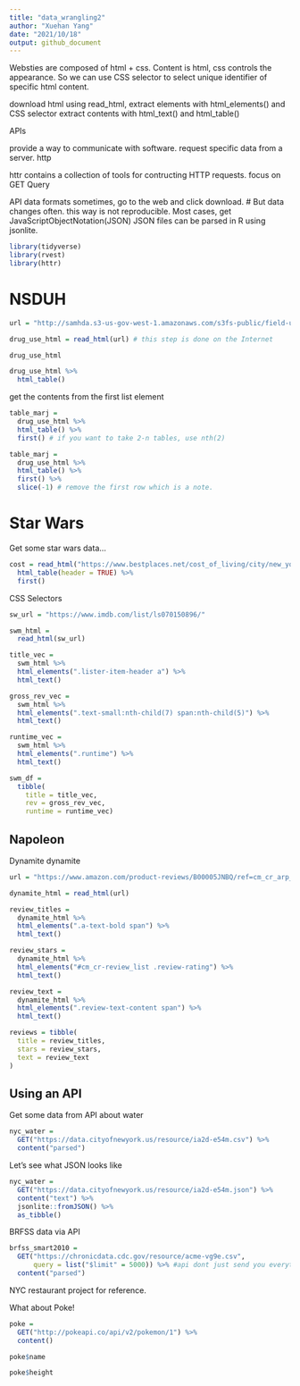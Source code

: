 ```yaml
---
title: "data_wrangling2"
author: "Xuehan Yang"
date: "2021/10/18"
output: github_document
---
```

Websties are composed of html + css. Content is html, css controls the appearance. So we can use CSS selector to select unique identifier of specific html content.

download html using read_html,
extract elements with html_elements() and CSS selector
extract contents with html_text() and html_table()

APIs

provide a way to communicate with software. request specific data from a server. http

httr contains a collection of tools for contructing HTTP requests.
focus on GET
Query

API data formats
sometimes, go to the web and click download. # But data changes often. this way is not reproducible.
Most cases, get JavaScriptObjectNotation(JSON) JSON files can be parsed in R using jsonlite.


```r
library(tidyverse)
library(rvest)
library(httr)
```


# NSDUH

```r
url = "http://samhda.s3-us-gov-west-1.amazonaws.com/s3fs-public/field-uploads/2k15StateFiles/NSDUHsaeShortTermCHG2015.htm"

drug_use_html = read_html(url) # this step is done on the Internet

drug_use_html
```

```r
drug_use_html %>% 
  html_table()
```

get the contents from the first list element
```r
table_marj =
  drug_use_html %>% 
  html_table() %>% 
  first() # if you want to take 2-n tables, use nth(2)
```

```r
table_marj =
  drug_use_html %>% 
  html_table() %>% 
  first() %>% 
  slice(-1) # remove the first row which is a note.
```

# Star Wars

Get some star wars data...

```r
cost = read_html("https://www.bestplaces.net/cost_of_living/city/new_york/new_york") %>% 
  html_table(header = TRUE) %>% 
  first()
```

CSS Selectors
```r
sw_url = "https://www.imdb.com/list/ls070150896/"

swm_html = 
  read_html(sw_url)
```


```r
title_vec = 
  swm_html %>%
  html_elements(".lister-item-header a") %>%
  html_text()

gross_rev_vec = 
  swm_html %>%
  html_elements(".text-small:nth-child(7) span:nth-child(5)") %>%
  html_text()

runtime_vec = 
  swm_html %>%
  html_elements(".runtime") %>%
  html_text()

swm_df = 
  tibble(
    title = title_vec,
    rev = gross_rev_vec,
    runtime = runtime_vec)
```

## Napoleon

Dynamite dynamite

```r
url = "https://www.amazon.com/product-reviews/B00005JNBQ/ref=cm_cr_arp_d_viewopt_rvwer?ie=UTF8&reviewerType=avp_only_reviews&sortBy=recent&pageNumber=1"

dynamite_html = read_html(url)

review_titles = 
  dynamite_html %>%
  html_elements(".a-text-bold span") %>%
  html_text()

review_stars = 
  dynamite_html %>%
  html_elements("#cm_cr-review_list .review-rating") %>%
  html_text()

review_text = 
  dynamite_html %>%
  html_elements(".review-text-content span") %>%
  html_text()

reviews = tibble(
  title = review_titles,
  stars = review_stars,
  text = review_text
)
```

## Using an API

Get some data from API about water

```r
nyc_water = 
  GET("https://data.cityofnewyork.us/resource/ia2d-e54m.csv") %>% 
  content("parsed")
```

Let's see what JSON looks like
```r
nyc_water = 
  GET("https://data.cityofnewyork.us/resource/ia2d-e54m.json") %>% 
  content("text") %>%
  jsonlite::fromJSON() %>%
  as_tibble()
```

BRFSS data via API
```r
brfss_smart2010 = 
  GET("https://chronicdata.cdc.gov/resource/acme-vg9e.csv",
      query = list("$limit" = 5000)) %>% #api dont just send you everyting, it is kind of protection.
  content("parsed")
```
NYC restaurant project for reference.

What about Poke!
```r
poke = 
  GET("http://pokeapi.co/api/v2/pokemon/1") %>%
  content()

poke$name

poke$height
```




